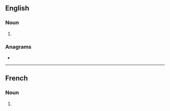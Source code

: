 {{also|nonuplés}}
==English==

===Noun===
{{head|en|noun form}}

# {{plural of|nonuple|lang=en}}

===Anagrams===
* {{anagrams|en|a=elnnopsu|nonpulse}}

----

==French==

===Noun===
{{head|fr|noun plural form|g=m}}

# {{plural of|nonuple|lang=fr}}
